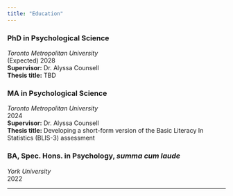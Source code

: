 ```yaml
---
title: "Education"
---
```


### PhD **in Psychological Science**

*Toronto Metropolitan University*\
(Expected) 2028\
**Supervisor:** Dr. Alyssa Counsell\
**Thesis title:** TBD

### MA in Psychological Science

*Toronto Metropolitan University*\
2024\
**Supervisor:** Dr. Alyssa Counsell\
**Thesis title:** Developing a short-form version of the Basic Literacy In Statistics (BLIS-3) assessment

### BA, Spec. Hons. in Psychology, *summa cum laude*

*York University*\
2022

------------------------------------------------------------------------

